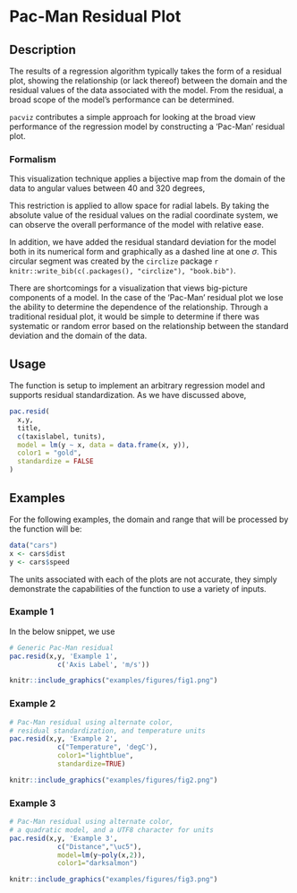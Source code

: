 # Pac-Man Residual Plot

## Description
The results of a regression algorithm typically takes the form of a residual plot, showing the relationship (or lack thereof) between the domain and the residual values of the data associated with the model. From the residual, a broad scope of the model's performance can be determined.

`pacviz` contributes a simple approach for looking at the broad view performance of the regression model by constructing a 'Pac-Man' residual plot.

### Formalism
This visualization technique applies a bijective map from the domain of the data to angular values between 40 and 320 degrees,
\begin{equation}
X: \rightarrow [40, 320]\, .
\end{equation}

This restriction is applied to allow space for radial labels. By taking the absolute value of the residual values on the radial coordinate system, we can observe the overall performance of the model with relative ease.

In addition, we have added the residual standard deviation for the model both in its numerical form and graphically as a dashed line at one $\sigma$. This circular segment was created by the `circlize` package
`r knitr::write_bib(c(.packages(), "circlize"), "book.bib")`.

There are shortcomings for a visualization that views big-picture components of a model. In the case of the 'Pac-Man' residual plot we lose the ability to determine the dependence of the relationship. Through a traditional residual plot, it would be simple to determine if there was systematic or random error based on the relationship between the standard deviation and the domain of the data.   

## Usage
The function is setup to implement an arbitrary regression model and supports residual standardization.
As we have discussed above,

```R
pac.resid(
  x,y,
  title,
  c(taxislabel, tunits),
  model = lm(y ~ x, data = data.frame(x, y)),
  color1 = "gold",
  standardize = FALSE
)
```

## Examples

For the following examples, the domain and range that will be processed by the
function will be:

```R
data("cars")
x <- cars$dist
y <- cars$speed

```
The units associated with each of the plots are not accurate, they simply demonstrate the capabilities of the function to use a variety of inputs.

### Example 1
In the below snippet, we use

```R
# Generic Pac-Man residual
pac.resid(x,y, 'Example 1',
            c('Axis Label', 'm/s'))
```

```r
knitr::include_graphics("examples/figures/fig1.png")
```
\newpage

### Example 2
```R
# Pac-Man residual using alternate color,
# residual standardization, and temperature units
pac.resid(x,y, 'Example 2',
            c("Temperature", 'degC'),
            color1="lightblue",
            standardize=TRUE)
```

```r
knitr::include_graphics("examples/figures/fig2.png")
```
\newpage

### Example 3
```R
# Pac-Man residual using alternate color,
# a quadratic model, and a UTF8 character for units
pac.resid(x,y, 'Example 3',
            c("Distance","\uc5"),
            model=lm(y~poly(x,2)),
            color1="darksalmon")
```
```r
knitr::include_graphics("examples/figures/fig3.png")
```
